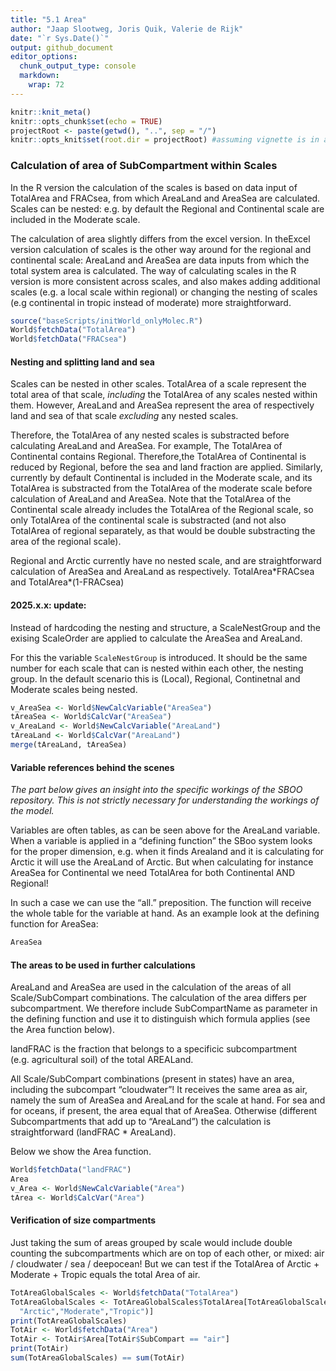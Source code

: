 ```yaml
---
title: "5.1 Area"
author: "Jaap Slootweg, Joris Quik, Valerie de Rijk"
date: "`r Sys.Date()`"
output: github_document
editor_options: 
  chunk_output_type: console
  markdown: 
    wrap: 72
---
```


```r
knitr::knit_meta()
knitr::opts_chunk$set(echo = TRUE)
projectRoot <- paste(getwd(), "..", sep = "/")
knitr::opts_knit$set(root.dir = projectRoot) #assuming vignette is in a direct subfolder of the project
```

### Calculation of area of SubCompartment within Scales

In the R version the calculation of the scales is based on data input of
TotalArea and FRACsea, from which AreaLand and AreaSea are calculated.
Scales can be nested: e.g. by default the Regional and Continental scale
are included in the Moderate scale.

The calculation of area slightly differs from the excel version. In
theExcel version calculation of scales is the other way around for the
regional and continental scale: AreaLand and AreaSea are data inputs
from which the total system area is calculated. The way of calculating
scales in the R version is more consistent across scales, and also makes
adding additional scales (e.g. a local scale within regional) or
changing the nesting of scales (e.g continental in tropic instead of
moderate) more straightforward.

```r
source("baseScripts/initWorld_onlyMolec.R")
World$fetchData("TotalArea")
World$fetchData("FRACsea")

```

#### Nesting and splitting land and sea

Scales can be nested in other scales. TotalArea of a scale represent the
total area of that scale, *including* the TotalArea of any scales nested
within them. However, AreaLand and AreaSea represent the area of
respectively land and sea of that scale *excluding* any nested scales.

Therefore, the TotalArea of any nested scales is substracted before
calculating AreaLand and AreaSea. For example, The TotalArea of
Continental contains Regional. Therefore,the TotalArea of Continental is
reduced by Regional, before the sea and land fraction are applied.
Similarly, currently by default Continental is included in the Moderate
scale, and its TotalArea is substracted from the TotalArea of the
moderate scale before calculation of AreaLand and AreaSea. Note that the
TotalArea of the Continental scale already includes the TotalArea of the
Regional scale, so only TotalArea of the continental scale is
substracted (and not also TotalArea of regional separately, as that
would be double substracting the area of the regional scale).

Regional and Arctic currently have no nested scale, and are
straightforward calculation of AreaSea and AreaLand as respectively.
TotalArea\*FRACsea and TotalArea\*(1-FRACsea)

#### 2025.x.x: update:

Instead of hardcoding the nesting and structure, a ScaleNestGroup and
the exising ScaleOrder are applied to calculate the AreaSea and
AreaLand.

For this the variable `ScaleNestGroup` is introduced. It should be the
same number for each scale that can is nested within each other, the
nesting group. In the default scenario this is (Local), Regional,
Continetnal and Moderate scales being nested.

```r
v_AreaSea <- World$NewCalcVariable("AreaSea")
tAreaSea <- World$CalcVar("AreaSea")
v_AreaLand <- World$NewCalcVariable("AreaLand")
tAreaLand <- World$CalcVar("AreaLand")
merge(tAreaLand, tAreaSea)
```

#### Variable references behind the scenes

*The part below gives an insight into the specific workings of the SBOO
repository. This is not strictly necessary for understanding the
workings of the model.*

Variables are often tables, as can be seen above for the AreaLand
variable. When a variable is applied in a “defining function” the SBoo
system looks for the proper dimension, e.g. when it finds Arealand and
it is calculating for Arctic it will use the AreaLand of Arctic. But
when calculating for instance AreaSea for Continental we need TotalArea
for both Continental AND Regional!

In such a case we can use the “all.” preposition. The function will
receive the whole table for the variable at hand. As an example look at
the defining function for AreaSea:

```r
AreaSea
```

#### The areas to be used in further calculations

AreaLand and AreaSea are used in the calculation of the areas of all
Scale/SubCompart combinations. The calculation of the area differs per
subcompartment. We therefore include SubCompartName as parameter in the
defining function and use it to distinguish which formula applies (see
the Area function below).

landFRAC is the fraction that belongs to a specificic subcompartment
(e.g. agricultural soil) of the total AREALand.

All Scale/SubCompart combinations (present in states) have an area,
including the subcompart “cloudwater”! It receives the same area as air,
namely the sum of AreaSea and AreaLand for the scale at hand. For sea
and for oceans, if present, the area equal that of AreaSea. Otherwise
(different Subcompartments that add up to “AreaLand”) the calculation is
straightforward (landFRAC \* AreaLand).

Below we show the Area function.

```r
World$fetchData("landFRAC")
Area
v_Area <- World$NewCalcVariable("Area")
tArea <- World$CalcVar("Area")
```

#### Verification of size compartments

Just taking the sum of areas grouped by scale would include double
counting the subcompartments which are on top of each other, or mixed:
air / cloudwater / sea / deepocean! But we can test if the TotalArea of
Arctic + Moderate + Tropic equals the total Area of air.

```r
TotAreaGlobalScales <- World$fetchData("TotalArea")
TotAreaGlobalScales <- TotAreaGlobalScales$TotalArea[TotAreaGlobalScales$Scale %in% c(
  "Arctic","Moderate","Tropic")]
print(TotAreaGlobalScales)
TotAir <- World$fetchData("Area")
TotAir <- TotAir$Area[TotAir$SubCompart == "air"]
print(TotAir)
sum(TotAreaGlobalScales) == sum(TotAir)
```
